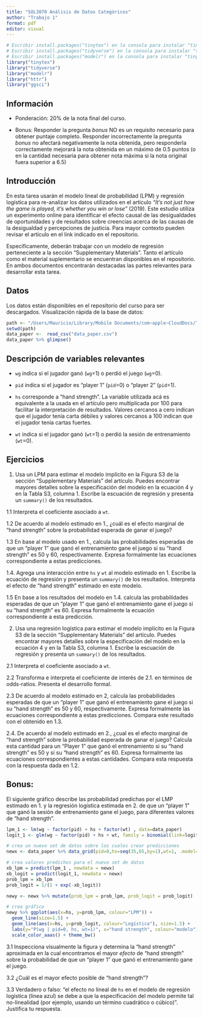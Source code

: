```yaml
---
title: "SOL3070 Análisis de Datos Categóricos"
author: "Trabajo 1"
format: pdf
editor: visual
---
```


```r
# Escribir install.packages("tinytex") en la consola para instalar "tinytex"
# Escribir install.packages("tidyverse") en la consola para instalar "tinytex"
# Escribir install.packages("modelr") en la consola para instalar "tinytex"
library("tinytex")
library("tidyverse")
library("modelr")
library("httr")
library("ggsci")
```

## Información

-   Ponderación: 20% de la nota final del curso.

-   Bonus: Responder la pregunta *bonus* NO es un requisito necesario para obtener puntaje completo.
    Responder incorrectamente la pregunta *bonus* no afectará negativamente la nota obtenida, pero responderla correctamente mejorará la nota obtenida en un máximo de 0.5 puntos (o en la cantidad necesaria para obtener nota máxima si la nota original fuera superior a 6.5)

## Introducción

En esta tarea usarán el modelo lineal de probabilidad (LPM) y regresión logística para re-analizar los datos utilizados en el artículo *"It's not just how the game is played, it's whether you win or lose"* (2019).
Este estudio utiliza un experimento online para identificar el efecto causal de las desigualdades de oportunidades y de resultados sobre creencias acerca de las causas de la desigualdad y percepciones de justicia.
Para mayor contexto pueden revisar el artículo en el link indicado en el repositorio.

Específicamente, deberán trabajar con un modelo de regresión perteneciente a la sección "Supplementary Materials".
Tanto el artículo como el material suplementario se encuentran disponibles en el repositorio.
En ambos documentos encontrarán destacadas las partes relevantes para desarrollar esta tarea.

## Datos

Los datos están disponibles en el repositorio del curso para ser descargados.
Visualización rápida de la base de datos:

```r

path <- "/Users/Mauricio/Library/Mobile Documents/com~apple~CloudDocs/Teaching/ISUC/2023_2_categorical_data_analysis/repo/homework/t_1"
setwd(path)
data_paper <-  read_csv("data_paper.csv")
data_paper %>% glimpse()

```

## Descripción de variables relevantes

-   `wg` indica si el jugador ganó (`wg`=1) o perdió el juego (`wg`=0).

-   `pid` indica si el jugador es "player 1" (`pid`=0) o "player 2" (`pid`=1).

-   `hs` corresponde a "hand strength".
    La variable utilizada acá es equivalente a la usada en el artículo pero multiplicada por 100 para facilitar la interpretación de resultados.
    Valores cercanos a cero indican que el jugador tenía carta débiles y valores cercanos a 100 indican que el jugador tenía cartas fuertes.

-   `wt` indica si el jugador ganó (`wt`=1) o perdió la sesión de entrenamiento (`wt`=0).

## Ejercicios

1.  Usa un LPM para estimar el modelo implícito en la Figura S3 de la sección "Supplementary Materials" del artículo. Puedes encontrar mayores detalles sobre la especificación del modelo en la ecuación 4 y en la Tabla S3, columna 1. Escribe la escuación de regresión y presenta un `summary()` de los resultados.



1.1 Interpreta el coeficiente asociado a `wt`.



1.2 De acuerdo al modelo estimado en 1., ¿cuál es el efecto marginal de "hand strength" sobre la probabilidad esperada de ganar el juego?



1.3 En base al modelo usado en 1., calcula las probabilidades esperadas de que un "player 1" que ganó el entrenamiento gane el juego si su "hand strength" es 50 y 60, respectivamente.
Expresa formalmente las ecuaciones correspondiente a estas predicciones.



1.4. Agrega una interacción entre `hs` y `wt` al modelo estimado en 1.
Escribe la ecuación de regresión y presenta un `summary()` de los resultados.
Interpreta el efecto de "hand strength" estimado en este modelo.



1.5 En base a los resultados del modelo en 1.4.
calcula las probabilidades esperadas de que un "player 1" que ganó el entrenamiento gane el juego si su "hand strength" es 60.
Expresa formalmente la ecuación correspondiente a esta predicción.



2.  Usa una regresión logística para estimar el modelo implícito en la Figura S3 de la sección "Supplementary Materials" del artículo. Puedes encontrar mayores detalles sobre la especificación del modelo en la ecuación 4 y en la Tabla S3, columna 1. Escribe la escuación de regresión y presenta un `summary()` de los resultados.




2.1 Interpreta el coeficiente asociado a `wt`.



2.2 Transforma e interpreta el coeficiente de interés de 2.1.
en términos de odds-ratios.
Presenta el desarrollo formal.



2.3 De acuerdo al modelo estimado en 2, calcula las probabilidades esperadas de que un "player 1" que ganó el entrenamiento gane el juego si su "hand strength" es 50 y 60, respectivamente.
Expresa formalmente las ecuaciones correspondiente a estas predicciones.
Compara este resultado con el obtenido en 1.3.



2.4.
De acuerdo al modelo estimado en 2., ¿cual es el efecto marginal de "hand strength" sobre la probabilidad esperada de ganar el juego?
Calcula esta cantidad para un "Player 1" que ganó el entrenamiento si su "hand strength" es 50 y si su "hand strength" es 60.
Expresa formalmente las ecuaciones correspondientes a estas cantidades.
Compara esta respuesta con la respuesta dada en 1.2.


## Bonus:

El siguiente gráfico describe las probabilidad predichas por el LMP estimado en 1.
y la regresión logística estimada en 2.
de que un "player 1" que ganó la sesión de entrenamiento gane el juego, para diferentes valores de "hand strength".


```r
lpm_1 <- lm(wg ~ factor(pid) + hs + factor(wt) , data=data_paper)
logit_1 <- glm(wg ~ factor(pid) + hs + wt, family = binomial(link=logit), data=data_paper)

# crea un nuevo set de datos sobre los cuales crear predicciones
newx <- data_paper %>% data_grid(pid=0,hs=seq(35,65,by=1),wt=1, .model=lpm_1)

# crea valores predichos para el nuevo set de datos
xb_lpm = predict(lpm_1 , newdata = newx)
xb_logit = predict(logit_1, newdata = newx)
prob_lpm = xb_lpm
prob_logit = 1/(1 + exp(-xb_logit))

newy <- newx %>% mutate(prob_lpm = prob_lpm, prob_logit = prob_logit) 

# crea gráfico 
newy %>% ggplot(aes(x=hs, y=prob_lpm, colour="LPM")) +
  geom_line(size=1.5) +
  geom_line(aes(x=hs, y=prob_logit, colour="Logística"), size=1.5) +
  labs(y="P(wg | pid=0, hs, wt=1)", x="hand strength", colour="modelo") +
  scale_color_aaas() + theme_bw()
```

3.1 Inspecciona visualmente la figura y determina la "hand strength" aproximada en la cual encontramos el mayor *efecto* de "hand strength" sobre la probabilidad de que un "player 1" que ganó el entrenamiento gane el juego.



3.2 ¿Cuál es el mayor efecto posible de "hand strength"?



3.3 Verdadero o falso: "el efecto no lineal de `hs` en el modelo de regresión logística (linea azul) se debe a que la especificación del modelo permite tal no-linealidad (por ejemplo, usando un término cuadrático o cúbico)".
Justifica tu respuesta.

